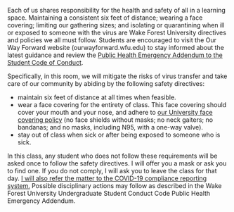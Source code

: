 Each of us shares responsibility for the health and safety of all in a learning space. Maintaining a consistent six feet of distance; wearing a face covering; limiting our gathering sizes; and isolating or quarantining when ill or exposed to someone with the virus are Wake Forest University directives and policies we all must follow. Students are encouraged to visit the Our Way Forward website (ourwayforward.wfu.edu) to stay informed about the latest guidance and review the [Public Health Emergency Addendum to the Student Code of Conduct](https://studentconduct.wfu.edu/undergraduate-student-handbook/minimum_expectations/public-health-emergency-addendum/).  

Specifically, in this room, we will mitigate the risks of virus transfer and take care of our community by abiding by the following safety directives:

- maintain six feet of distance at all times when feasible. 
- wear a face covering for the entirety of class. This face covering should cover your mouth and your nose, and adhere to [our University face covering policy](https://drive.google.com/file/d/1Hc_yL-Pzec2TdfPTgrC18Cb96vympsbI/view) (no face shields without masks; no neck gaiters; no bandanas; and no masks, including N95, with a one-way valve). 
- stay out of class when sick or after being exposed to someone who is sick.

In this class, any student who does not follow these requirements will be asked once to follow the safety directives. I will offer you a mask or ask you to find one. If you do not comply, I will ask you to leave the class for that day. [I will also refer the matter to the COVID-19 compliance reporting system.](https://cm.maxient.com/reportingform.php?WakeForestUniv&layout_id=40) Possible disciplinary actions may follow as described in the Wake Forest University Undergraduate Student Conduct Code Public Health Emergency Addendum.
